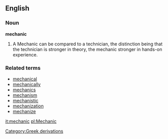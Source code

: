 ==English==
===Noun===
'''mechanic'''

#A Mechanic can be compared to a technician, the distinction being that the technician is stronger in theory, the mechanic stronger in hands-on experience.

===Related terms===
*[[mechanical]]
*[[mechanically]]
*[[mechanics]]
*[[mechanism]]
*[[mechanistic]]
*[[mechanization]]
*[[mechanize]]

[[it:mechanic]]
[[pl:Mechanic]]
[[Category:Greek derivations]]